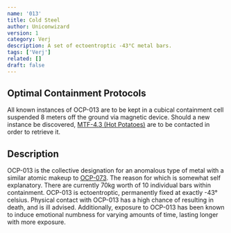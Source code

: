 ```yaml
---
name: '013'
title: Cold Steel
author: Uniconwizard
version: 1
category: Verj
description: A set of ectoentroptic -43°C metal bars. 
tags: ['Verj']
related: []
draft: false
---
```


## Optimal Containment Protocols
All known instances of OCP-013 are to be kept in a cubical containment cell suspended 8 meters off the ground via magnetic device.
Should a new instance be discovered, [MTF-4.3 (Hot Potatoes)](mtf/4dot3) are to be contacted in order to retrieve it.

## Description
OCP-013 is the collective designation for an anomalous type of metal with a similar atomic makeup to <Blurred>[OCP-073](ocp/073)</Blurred>.
The reason for which is somewhat self explanatory. There are currently 70kg worth of 10 individual bars within containment.
OCP-013 is ectoentroptic, permanently fixed at exactly -43° celsius.
Physical contact with OCP-013 has a high chance of resulting in death, and is ill advised.
Additionally, exposure to OCP-013 has been known to induce emotional numbness for varying amounts of time, lasting longer with more exposure.
